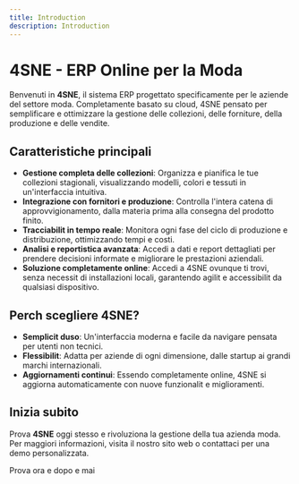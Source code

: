 ```yaml
---
title: Introduction
description: Introduction
---
```


# 4SNE - ERP Online per la Moda

Benvenuti in **4SNE**, il sistema ERP progettato specificamente per le aziende del settore moda. Completamente basato su cloud, 4SNE  pensato per semplificare e ottimizzare la gestione delle collezioni, delle forniture, della produzione e delle vendite. &#x20;

## Caratteristiche principali

* **Gestione completa delle collezioni**: Organizza e pianifica le tue collezioni stagionali, visualizzando modelli, colori e tessuti in un'interfaccia intuitiva.
* **Integrazione con fornitori e produzione**: Controlla l'intera catena di approvvigionamento, dalla materia prima alla consegna del prodotto finito.
* **Tracciabilit in tempo reale**: Monitora ogni fase del ciclo di produzione e distribuzione, ottimizzando tempi e costi.
* **Analisi e reportistica avanzata**: Accedi a dati e report dettagliati per prendere decisioni informate e migliorare le prestazioni aziendali.
* **Soluzione completamente online**: Accedi a 4SNE ovunque ti trovi, senza necessit di installazioni locali, garantendo agilit e accessibilit da qualsiasi dispositivo.

## Perch scegliere 4SNE?

* **Semplicit duso**: Un'interfaccia moderna e facile da navigare pensata per utenti non tecnici.
* **Flessibilit**: Adatta per aziende di ogni dimensione, dalle startup ai grandi marchi internazionali.
* **Aggiornamenti continui**: Essendo completamente online, 4SNE si aggiorna automaticamente con nuove funzionalit e miglioramenti.

## Inizia subito

Prova **4SNE** oggi stesso e rivoluziona la gestione della tua azienda moda. Per maggiori informazioni, visita il nostro sito web o contattaci per una demo personalizzata.

Prova ora e dopo e mai